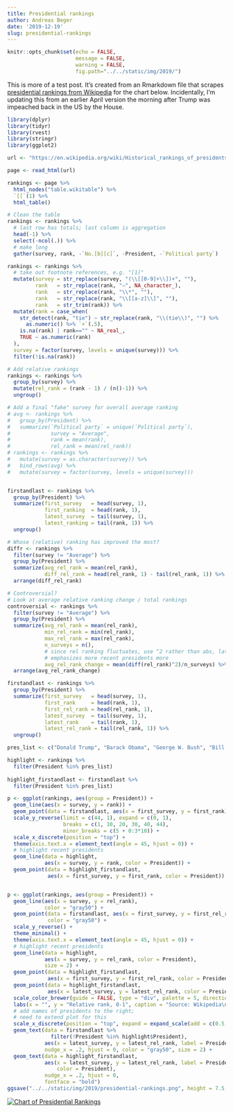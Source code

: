 ```yaml
---
title: Presidential rankings
author: Andreas Beger
date: '2019-12-19'
slug: presidential-rankings
---
```


```r
knitr::opts_chunk$set(echo = FALSE,
                      message = FALSE,
                      warning = FALSE,
                      fig.path="../../static/img/2019/")
```

This is more of a test post. It's created from an Rmarkdown file that scrapes [presidential rankings from Wikipedia](https://en.wikipedia.org/wiki/Historical_rankings_of_presidents_of_the_United_States) for the chart below. Incidentally, I'm updating this from an earlier April version the morning after Trump was impeached back in the US by the House. 

```r
library(dplyr)
library(tidyr)
library(rvest)
library(stringr)
library(ggplot2)

url <- "https://en.wikipedia.org/wiki/Historical_rankings_of_presidents_of_the_United_States"

page <- read_html(url)

rankings <- page %>%
  html_nodes("table.wikitable") %>%
  `[[`(1) %>%
  html_table()

# Clean the table
rankings <- rankings %>%
  # last row has totals; last column is aggregation
  head(-1) %>%
  select(-ncol(.)) %>%
  # make long
  gather(survey, rank, -`No.[b][c]`, -President, -`Political party`)

rankings <- rankings %>%
  # take out footnote references, e.g. "[1]"
  mutate(survey = str_replace(survey, "(\\[[0-9]+\\])+", ""),
         rank   = str_replace(rank, "–", NA_character_),
         rank   = str_replace(rank, "\\*", ""),
         rank   = str_replace(rank, "\\[[a-z]\\]", ""),
         rank   = str_trim(rank)) %>%
  mutate(rank = case_when(
    str_detect(rank, "tie") ~ str_replace(rank, "\\(tie\\)", "") %>% 
      as.numeric() %>% `+`(.5),
    is.na(rank) | rank=="" ~ NA_real_,
    TRUE ~ as.numeric(rank)
  ),
  survey = factor(survey, levels = unique(survey))) %>%
  filter(!is.na(rank))

# Add relative rankings
rankings <- rankings %>%
  group_by(survey) %>%
  mutate(rel_rank = (rank - 1) / (n()-1)) %>%
  ungroup()

# Add a final "fake" survey for overall average ranking
# avg <- rankings %>%
#   group_by(President) %>%
#   summarize(`Political party` = unique(`Political party`),
#             survey = "Average",
#             rank = mean(rank),
#             rel_rank = mean(rel_rank))
# rankings <- rankings %>%
#   mutate(survey = as.character(survey)) %>%
#   bind_rows(avg) %>%
#   mutate(survey = factor(survey, levels = unique(survey)))


firstandlast <- rankings %>%
  group_by(President) %>%
  summarize(first_survey   = head(survey, 1),
            first_ranking  = head(rank, 1),
            latest_survey  = tail(survey, 1),
            latest_ranking = tail(rank, 1)) %>%
  ungroup()

# Whose (relative) ranking has improved the most?
diffr <- rankings %>%
  filter(survey != "Average") %>%
  group_by(President) %>%
  summarize(avg_rel_rank = mean(rel_rank),
            diff_rel_rank = head(rel_rank, 1) - tail(rel_rank, 1)) %>%
  arrange(diff_rel_rank)

# Controversial?
# Look at average relative ranking change / total rankings
controversial <- rankings %>%
  filter(survey != "Average") %>%
  group_by(President) %>%
  summarize(avg_rel_rank = mean(rel_rank),
            min_rel_rank = min(rel_rank),
            max_rel_rank = max(rel_rank),
            n_surveys = n(),
            # since rel ranking fluctuates, use ^2 rather than abs, latter 
            # emphasizes more recent presidents more
            avg_rel_rank_change = mean(diff(rel_rank)^2)/n_surveys) %>%
  arrange(avg_rel_rank_change)

firstandlast <- rankings %>%
  group_by(President) %>%
  summarize(first_survey   = head(survey, 1),
            first_rank     = head(rank, 1),
            first_rel_rank = head(rel_rank, 1),
            latest_survey  = tail(survey, 1),
            latest_rank    = tail(rank, 1),
            latest_rel_rank = tail(rel_rank, 1)) %>%
  ungroup()

pres_list <- c("Donald Trump", "Barack Obama", "George W. Bush", "Bill Clinton")

highlight <- rankings %>%
  filter(President %in% pres_list)
  
highlight_firstandlast <- firstandlast %>%
  filter(President %in% pres_list)

p <- ggplot(rankings, aes(group = President)) +
  geom_line(aes(x = survey, y = rank)) +
  geom_point(data = firstandlast, aes(x = first_survey, y = first_rank)) +
  scale_y_reverse(limit = c(44, 1), expand = c(0, 1), 
                  breaks = c(1, 10, 20, 30, 40, 44),
                  minor_breaks = c(5 + 0:3*10)) +
  scale_x_discrete(position = "top") +
  theme(axis.text.x = element_text(angle = 45, hjust = 0)) +
  # highlight recent presidents
  geom_line(data = highlight, 
            aes(x = survey, y = rank, color = President)) +
  geom_point(data = highlight_firstandlast, 
             aes(x = first_survey, y = first_rank, color = President))


p <- ggplot(rankings, aes(group = President)) +
  geom_line(aes(x = survey, y = rel_rank), 
            color = "gray50") +
  geom_point(data = firstandlast, aes(x = first_survey, y = first_rel_rank),
             color = "gray50") +
  scale_y_reverse() +
  theme_minimal() +
  theme(axis.text.x = element_text(angle = 45, hjust = 0)) +
  # highlight recent presidents
  geom_line(data = highlight, 
            aes(x = survey, y = rel_rank, color = President),
            size = 2) +
  geom_point(data = highlight_firstandlast, 
             aes(x = first_survey, y = first_rel_rank, color = President)) +
  geom_point(data = highlight_firstandlast, 
             aes(x = latest_survey, y = latest_rel_rank, color = President)) +
  scale_color_brewer(guide = FALSE, type = "div", palette = 5, direction = -1) +
  labs(x = "", y = "Relative rank, 0-1", caption = "Source: Wikipedia\nhttps://en.wikipedia.org/wiki/Historical_rankings_of_presidents_of_the_United_States") +
  # add names of presidents to the right;
  # need to extend plot for this
  scale_x_discrete(position = "top", expand = expand_scale(add = c(0.5, 4))) +
  geom_text(data = firstandlast %>% 
              filter(!President %in% highlight$President),
            aes(x = latest_survey, y = latest_rel_rank, label = President), 
            nudge_x = .2, hjust = 0, color = "gray50", size = 2) +
  geom_text(data = highlight_firstandlast,
            aes(x = latest_survey, y = latest_rel_rank, label = President,
                color = President), 
            nudge_x = .2, hjust = 0, 
            fontface = "bold")
ggsave("../../static/img/2019/presidential-rankings.png", height = 7.5, width = 11)

```

[![Chart of Presidential Rankings](/img/2019/presidential-rankings.png)](/img/2019/presidential-rankings.png)
